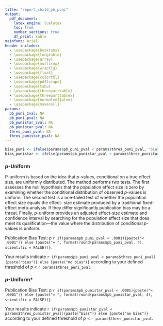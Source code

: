 ```yaml
---
title: "report_child_pb_puni"
output:
  pdf_document:
    latex_engine: lualatex
    toc: true
    number_sections: true
    df_print: kable
mainfont: Arial
header-includes:
  - \usepackage{booktabs}
  - \usepackage{longtable}
  - \usepackage{array}
  - \usepackage{multirow}
  - \usepackage{wrapfig}
  - \usepackage{float}
  - \usepackage{colortbl}
  - \usepackage{pdflscape}
  - \usepackage{tabu}
  - \usepackage{threeparttable}
  - \usepackage{threeparttablex}
  - \usepackage[normalem]{ulem}
  - \usepackage{makecell}
params:
  pb_puni_zval: NA
  pb_puni_pval: NA
  pb_punistar_zval: NA
  pb_punistar_pval: NA
  thres_puni_pval: NA
  thres_punistar_pval: NA
---
```


```r
bias_puni <- ifelse(params$pb_puni_pval < params$thres_puni_pval, "bias", "no bias")
bias_punistar <- ifelse(params$pb_punistar_pval < params$thres_punistar_pval, "bias", "no bias")
```


### _p_-Uniform

P-uniform is based on the idea that _p_-values, conditional on a true effect size, are uniformly distributed. The method performs two tests. The first assesses the null hypothesis that the population effect size is zero by examining whether the conditional distribution of observed _p_-values is uniform. The second test is a one-tailed test of whether the population effect size equals the effect- size estimate produced by a traditional fixed-effect meta-analysis. If they differ significantly publication bias may be a threat. Finally, _p_-uniform provides an adjusted effect-size estimate and confidence interval by searching for the population effect size that does meet its qualification—the value where the distribution of conditional _p_-values is uniform.

Publication Bias Test: _p_ `r if(params$pb_puni_pval < .0001){paste("< .0001")} else {paste("= ", format(round(params$pb_puni_pval, 4), scientific = FALSE))}`. 

Your results indicate `r if(params$pb_puni_pval < params$thres_puni_pval){paste("bias")} else {paste("no bias")}` according to your defined threshold of _p_ < `r params$thres_puni_pval`.


### _p_-Uniform*

Publication Bias Test: _p_ `r if(params$pb_punistar_pval < .0001){paste("< .0001")} else {paste("= ", format(round(params$pb_punistar_pval, 4), scientific = FALSE))}`. 

Your results indicate `r if(params$pb_punistar_pval < params$thres_punistar_pval){paste("bias")} else {paste("no bias")}` according to your defined threshold of _p_ < `r params$thres_punistar_pval`.
